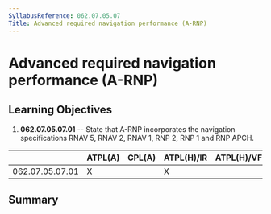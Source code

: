 ```yaml
---
SyllabusReference: 062.07.05.07
Title: Advanced required navigation performance (A-RNP)
---
```


# Advanced required navigation performance (A-RNP)

## Learning Objectives

1.  **062.07.05.07.01** -- State that A-RNP incorporates the navigation
    specifications RNAV 5, RNAV 2, RNAV 1, RNP 2, RNP 1 and RNP APCH.

|                 | ATPL(A) | CPL(A) | ATPL(H)/IR | ATPL(H)/VFR | CPL(H) | IR  | CBIR(A) |
| --------------- | ------- | ------ | ---------- | ----------- | ------ | --- | ------- |
| 062.07.05.07.01 | X       |        | X          |             |        | X   |         |

## Summary
